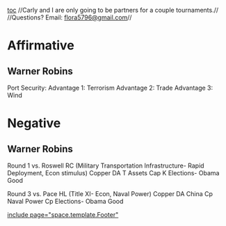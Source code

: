 [[toc]]
//Carly and I are only going to be partners for a couple tournaments.//
//Questions? Email: [[mailto:flora5796@gmail.com|flora5796@gmail.com]]//
=Affirmative= 
==Warner Robins== 
Port Security:
Advantage 1: Terrorism
Advantage 2: Trade
Advantage 3: Wind
=Negative= 
==Warner Robins== 

Round 1 vs. Roswell RC (Military Transportation Infrastructure- Rapid Deployment, Econ stimulus)
Copper DA
T Assets
Cap K
Elections- Obama Good

Round 3 vs. Pace HL (Title XI- Econ, Naval Power)
Copper DA
China Cp
Naval Power Cp
Elections- Obama Good


[[include page="space.template.Footer"]]